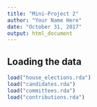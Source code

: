 ```yaml
---
title: "Mini-Project 2"
author: "Your Name Here"
date: "October 31, 2017"
output: html_document
---
```



## Loading the data

```r
load("house_elections.rda")
load("candidates.rda")
load("committees.rda")
load("contributions.rda")
```
